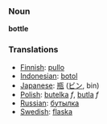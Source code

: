 === Noun ===

'''bottle'''

=== Translations ===
*[[Finnish]]: [[pullo]]
*[[Indonesian]]: [[botol]]
*[[Japanese]]: [[瓶]] ([[ビン]], bin)
*[[Polish]]: [[butelka]] ''f'', [[butla]] ''f''
*[[Russian]]: [[бутылка]]
*[[Swedish]]: [[flaska]]